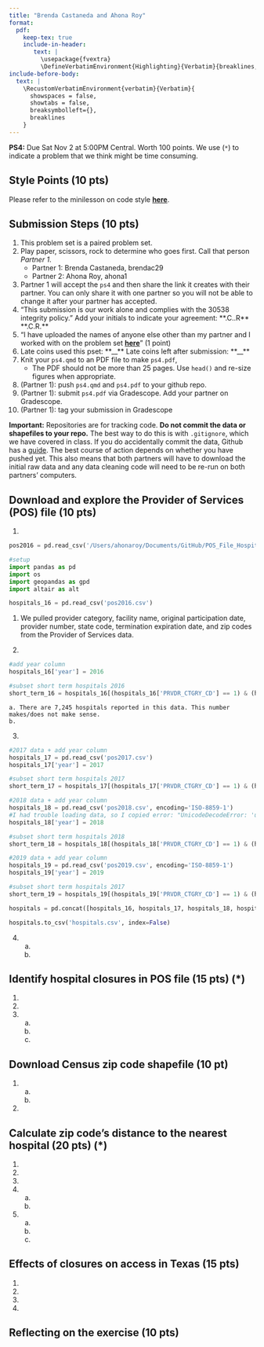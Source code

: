 ```yaml
---
title: "Brenda Castaneda and Ahona Roy"
format: 
  pdf:
    keep-tex: true
    include-in-header: 
       text: |
         \usepackage{fvextra}
         \DefineVerbatimEnvironment{Highlighting}{Verbatim}{breaklines,commandchars=\\\{\}}
include-before-body:
  text: |
    \RecustomVerbatimEnvironment{verbatim}{Verbatim}{
      showspaces = false,
      showtabs = false,
      breaksymbolleft={},
      breaklines
    }
---
```


**PS4:** Due Sat Nov 2 at 5:00PM Central. Worth 100 points. 
We use (`*`) to indicate a problem that we think might be time consuming. 
    
## Style Points (10 pts) 
Please refer to the minilesson on code style
**[here](https://uchicago.zoom.us/rec/share/pG_wQ-pHTQrJTmqNn4rcrw5V194M2H2s-2jdy8oVhWHkd_yZt9o162IWurpA-fxU.BIQlSgZLRYctvzp-)**.

## Submission Steps (10 pts)
1. This problem set is a paired problem set.
2. Play paper, scissors, rock to determine who goes first. Call that person *Partner 1*.
    - Partner 1: Brenda Castaneda, brendac29
    - Partner 2: Ahona Roy, ahona1
3. Partner 1 will accept the `ps4` and then share the link it creates with their partner. You can only share it with one partner so you will not be able to change it after your partner has accepted. 
4. "This submission is our work alone and complies with the 30538 integrity policy." Add your initials to indicate your agreement: \*\*\B.C.\A.R\*\* \*\*\B.C\A.R.\*\*
5. "I have uploaded the names of anyone else other than my partner and I worked with on the problem set **[here](https://docs.google.com/forms/d/185usrCREQaUbvAXpWhChkjghdGgmAZXA3lPWpXLLsts/edit)**"  (1 point)
6. Late coins used this pset: \*\*\_\_\*\* Late coins left after submission: \*\*\_\_\*\*
7. Knit your `ps4.qmd` to an PDF file to make `ps4.pdf`, 
    * The PDF should not be more than 25 pages. Use `head()` and re-size figures when appropriate. 
8. (Partner 1): push  `ps4.qmd` and `ps4.pdf` to your github repo.
9. (Partner 1): submit `ps4.pdf` via Gradescope. Add your partner on Gradescope.
10. (Partner 1): tag your submission in Gradescope

**Important:** Repositories are for tracking code. **Do not commit the data or shapefiles to your repo.** The best way to do this is with `.gitignore`, which we have covered in class. If you do accidentally commit the data, Github has a [guide](https://docs.github.com/en/repositories/working-with-files/managing-large-files/about-large-files-on-github#removing-files-from-a-repositorys-history). The best course of action depends on whether you have pushed yet. This also means that both partners will have to download the initial raw data and any data cleaning code will need to be re-run on both partners' computers. 

## Download and explore the Provider of Services (POS) file (10 pts)

1. 

```python
pos2016 = pd.read_csv('/Users/ahonaroy/Documents/GitHub/POS_File_Hospital_Non_Hospital_Facilities_Q4_2016.csv')
```

 
```python
#setup 
import pandas as pd
import os
import geopandas as gpd
import altair as alt

hospitals_16 = pd.read_csv('pos2016.csv')
```

1. We pulled provider category, facility name, original participation date, provider number, state code, termination expiration date, and zip codes from the Provider of Services data. 

2. 
```python
#add year column 
hospitals_16['year'] = 2016

#subset short term hospitals 2016
short_term_16 = hospitals_16[(hospitals_16['PRVDR_CTGRY_CD'] == 1) & (hospitals_16['PRVDR_CTGRY_SBTYP_CD'] == 1)]
```

    a. There are 7,245 hospitals reported in this data. This number makes/does not make sense. 
    b.
3. 
```python
#2017 data + add year column
hospitals_17 = pd.read_csv('pos2017.csv')
hospitals_17['year'] = 2017

#subset short term hospitals 2017
short_term_17 = hospitals_17[(hospitals_17['PRVDR_CTGRY_CD'] == 1) & (hospitals_17['PRVDR_CTGRY_SBTYP_CD'] == 1)]

#2018 data + add year column
hospitals_18 = pd.read_csv('pos2018.csv', encoding='ISO-8859-1')
#I had trouble loading data, so I copied error: "UnicodeDecodeError: 'utf-8' codec can't decode byte 0x98 in position 11674: invalid start byte" to CGPT to debug 
hospitals_18['year'] = 2018

#subset short term hospitals 2018
short_term_18 = hospitals_18[(hospitals_18['PRVDR_CTGRY_CD'] == 1) & (hospitals_18['PRVDR_CTGRY_SBTYP_CD'] == 1)]

#2019 data + add year column 
hospitals_19 = pd.read_csv('pos2019.csv', encoding='ISO-8859-1')
hospitals_19['year'] = 2019

#subset short term hospitals 2017
short_term_19 = hospitals_19[(hospitals_19['PRVDR_CTGRY_CD'] == 1) & (hospitals_19['PRVDR_CTGRY_SBTYP_CD'] == 1)]

hospitals = pd.concat([hospitals_16, hospitals_17, hospitals_18, hospitals_19], ignore_index=True)

hospitals.to_csv('hospitals.csv', index=False)
```

4. 
    a.
    b.

## Identify hospital closures in POS file (15 pts) (*)

1. 
2. 
3. 
    a.
    b.
    c.

## Download Census zip code shapefile (10 pt) 

1. 
    a.
    b. 
2. 

## Calculate zip code’s distance to the nearest hospital (20 pts) (*)

1. 
2. 
3. 
4. 
    a.
    b.
5. 
    a.
    b.
    c.
    
## Effects of closures on access in Texas (15 pts)

1. 
2. 
3. 
4. 

## Reflecting on the exercise (10 pts) 
